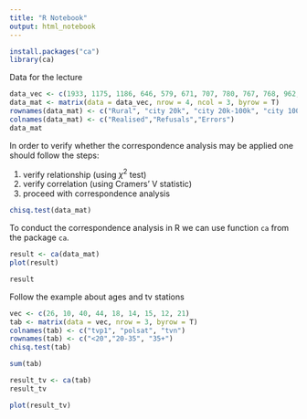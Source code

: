 ```yaml
---
title: "R Notebook"
output: html_notebook
---
```


```r
install.packages("ca")
library(ca)
```

Data for the lecture

```r
data_vec <- c(1933, 1175, 1186, 646, 579, 671, 707, 780, 767, 768, 962, 1126)
data_mat <- matrix(data = data_vec, nrow = 4, ncol = 3, byrow = T)
rownames(data_mat) <- c("Rural", "city 20k", "city 20k-100k", "city 100k+")
colnames(data_mat) <- c("Realised","Refusals","Errors")
data_mat
```

In order to verify whether the correspondence analysis may be applied one should follow the steps:

1. verify relationship (using $\chi^2$ test)
2. verify correlation (using Cramers' V statistic)
3. proceed with correspondence analysis

```r
chisq.test(data_mat)
```

To conduct the correspondence analysis in R we can use function `ca` from the package `ca`.

```r
result <- ca(data_mat)
plot(result)
```

```r
result
```

Follow the example about ages and tv stations

```r
vec <- c(26, 10, 40, 44, 18, 14, 15, 12, 21)
tab <- matrix(data = vec, nrow = 3, byrow = T)
colnames(tab) <- c("tvp1", "polsat", "tvn")
rownames(tab) <- c("<20","20-35", "35+")
chisq.test(tab)
```
```r
sum(tab)
```

```r
result_tv <- ca(tab)
result_tv
```

```r
plot(result_tv)
```

